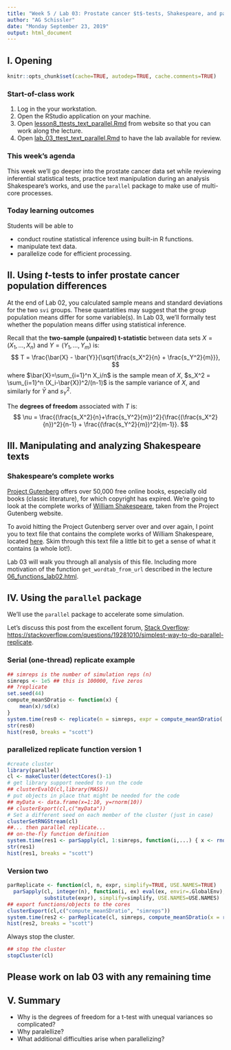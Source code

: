 ```yaml
---
title: "Week 5 / Lab 03: Prostate cancer $t$-tests, Shakespeare, and parallelization"
author: "AG Schissler"
date: "Monday September 23, 2019"
output: html_document
---
```


## I. Opening 

```r
knitr::opts_chunk$set(cache=TRUE, autodep=TRUE, cache.comments=TRUE)
```

### Start-of-class work

1. Log in the your workstation.
2. Open the RStudio application on your machine.
3. Open [lesson8_ttests_text_parallel.Rmd](https://github.com/grizant/STAT445/blob/master/lesson8_ttests_text_parallel/rmd/lesson8_ttests_text_parallel.Rmd) from website so that you can work along the lecture.
4. Open [lab_03_ttest_text_parallel.Rmd](https://github.com/grizant/STAT445/blob/master/labs/lab_03_ttest_text_parallel.Rmd) to have the lab available for review.

### This week's agenda

This week we'll go deeper into the prostate cancer data set while reviewing inferential statistical tests, practice text manipulation during an analysis Shakespeare's works, and use the `parallel` package to make use of multi-core processes.

### Today learning outcomes

Students will be able to

- conduct routine statistical inference using built-in R functions.
- manipulate text data.
- parallelize code for efficient processing.

## II. Using $t$-tests to infer prostate cancer population differences

At the end of Lab 02, you calculated sample means and standard deviations for the two `svi` groups. These quantatities may suggest that the group population means differ for some variable(s). In Lab 03, we'll formally test whether the population means differ using statistical inference.

Recall that the **two-sample (unpaired) t-statistic** between data sets $X=(X_1,\ldots,X_n)$ and $Y=(Y_1,\ldots,Y_m)$ is:
$$
T = \frac{\bar{X} - \bar{Y}}{\sqrt{\frac{s_X^2}{n} + \frac{s_Y^2}{m}}},
$$
where $\bar{X}=\sum_{i=1}^n X_i/n$ is the sample mean of $X$, $s_X^2 = \sum_{i=1}^n (X_i-\bar{X})^2/(n-1)$ is the sample variance of $X$, and similarly for $\bar{Y}$ and $s_Y^2$.

The **degrees of freedom** associated with $T$ is:
$$
\nu = \frac{(\frac{s_X^2}{n}+\frac{s_Y^2}{m})^2}{\frac{(\frac{s_X^2}{n})^2}{n-1} + 
  \frac{(\frac{s_Y^2}{m})^2}{m-1}}.
$$

## III. Manipulating and analyzing Shakespeare texts

### Shakespeare's complete works

[Project Gutenberg](http://www.gutenberg.org) offers over 50,000 free online books, especially old books (classic literature), for which copyright has expired. We're going to look at the complete works of [William Shakespeare](https://en.wikipedia.org/wiki/William_Shakespeare), taken from the Project Gutenberg website. 

To avoid hitting the Project Gutenberg server over and over again, I point you to text file that contains the complete works of William Shakespeare, located [here](http://www.stat.cmu.edu/~ryantibs/statcomp/data/shakespeare.txt). Skim through this text file a little bit to get a sense of what it contains (a whole lot!). 

Lab 03 will walk you through all analysis of this file. Including more motivation of  the function `get_wordtab_from_url` described in the lecture [06_functions_lab02.html](http://www.grantschissler.com/teaching/FA19/STAT445/06_functions_lab02.html).

## IV. Using the `parallel` package

We'll use the `parallel` package to accelerate some simulation. 

Let's discuss this post from the excellent forum, [Stack Overflow](https://stackoverflow.com/):  
 [https://stackoverflow.com/questions/19281010/simplest-way-to-do-parallel-replicate](https://stackoverflow.com/questions/19281010/simplest-way-to-do-parallel-replicate).

### Serial (one-thread) replicate example

```r
## simreps is the number of simulation reps (n)
simreps <- 1e5 ## this is 100000, five zeros
## ?replicate
set.seed(44)
compute_meanSDratio <- function(x) {
    mean(x)/sd(x)
}
system.time(res0 <- replicate(n = simreps, expr = compute_meanSDratio( rnorm(10) )))
str(res0)
hist(res0, breaks = "scott")
```

### parallelized replicate function version 1

```r
#create cluster
library(parallel)
cl <- makeCluster(detectCores()-1)  
# get library support needed to run the code
## clusterEvalQ(cl,library(MASS))
# put objects in place that might be needed for the code
## myData <- data.frame(x=1:10, y=rnorm(10))
## clusterExport(cl,c("myData"))
# Set a different seed on each member of the cluster (just in case)
clusterSetRNGStream(cl)
##... then parallel replicate...
## on-the-fly function definition
system.time(res1 <- parSapply(cl, 1:simreps, function(i,...) { x <- rnorm(10); mean(x)/sd(x) } ))
str(res1)
hist(res1, breaks = "scott")
```

### Version two

```r
parReplicate <- function(cl, n, expr, simplify=TRUE, USE.NAMES=TRUE)
  parSapply(cl, integer(n), function(i, ex) eval(ex, envir=.GlobalEnv),
            substitute(expr), simplify=simplify, USE.NAMES=USE.NAMES)
## export functions/objects to the cores
clusterExport(cl,c("compute_meanSDratio", "simreps"))
system.time(res2 <- parReplicate(cl, simreps, compute_meanSDratio(x = rnorm(10))))
hist(res2, breaks = "scott")
```

Always stop the cluster.

```r
## stop the cluster
stopCluster(cl)
```

## Please work on lab 03 with any remaining time

## V. Summary

- Why is the degrees of freedom for a t-test with unequal variances so complicated?
- Why paralellize?
- What additional difficulties arise when parallelizing?
